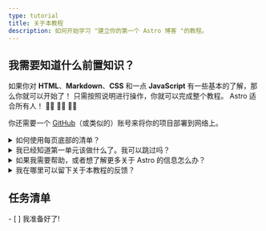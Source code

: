 ```yaml
---
type: tutorial
title: 关于本教程
description: 如何开始学习 "建立你的第一个 Astro 博客 "的教程。
---
```



## 我需要知道什么前置知识？

如果你对 **HTML**、**Markdown**、**CSS** 和一点 **JavaScript** 有一些基本的了解，那么你就可以开始了！ 只需按照说明进行操作，你就可以完成整个教程。 Astro 适合所有人！ 🧑‍🚀 👩‍🚀 👨‍🚀

你还需要一个 [GitHub](https://github.com)（或类似的）账号来将你的项目部署到网络上。

<details>
<summary>如何使用每页底部的清单？</summary>

把它们勾掉!

在每个页面的末尾，你会发现一个可点击的任务清单，其中列出了你现在应该能够完成的任务。勾选这些项目，就可以在 "教程追踪 "中看到你的进展。

使用跟踪器是可选的，但如果你在多次访问中完成教程，它可以帮助你记住你的位置。你也可以把一些核对表留空，以提醒你以后要重温的单元。

(这些数据只保存在你的浏览器的本地存储中，在其他地方无法使用。没有数据会被发送到 Astro，也不会被 Astro 存储）。
</details>

<details>
<summary>我已经知道第一单元该做什么了。我可以跳过吗？</summary>

你可以使用[第一单元](/zh-cn/tutorial/1-setup/)里面的课程，确保你拥有完成教程所需的开发工具和账户。它将指导你创建一个新的 Astro 项目，将其存储在 GitHub 上，并将其部署到 Netlify。

如果你[已经创建了一个新的、空的Astro项目](/zh-cn/install/auto/)并对你的设置感到满意，你可以安全地跳到[第二单元](/zh-cn/tutorial/2-pages/)，你将开始在你的项目中制作新页面。
</details>

<details>
<summary>如果我需要帮助，或者想了解更多关于 Astro 的信息怎么办？</summary>

我们的 [友好的 Astro Discord 服务器](https://astro.build/chat) 是你的不二之选！

进入支持论坛频道提问，或打个招呼并在“#general”或“#off-topic”中聊天。
</details>

<details>
<summary>我在哪里可以留下关于本教程的反馈？</summary>

本教程是我们文档团队的一个项目。你可以在 Discord 的“#docs”频道中找到我们，或将问题提交到 [GitHub 上的文档仓库](https://github.com/withastro/docs/issues)。 
</details>

<Box icon="check-list">

## 任务清单

<Checklist>
- [ ] 我准备好了!
</Checklist>
</Box>
